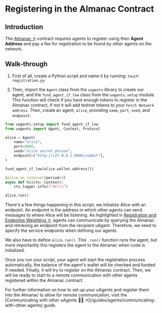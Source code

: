 
# Registering in the Almanac Contract

## Introduction

The [Almanac ↗️](/references/contracts/uagents-almanac/almanac-overview) contract requires agents to register using their **Agent Address** and pay a fee for registration to be found by other agents on the network.


## Walk-through

1. First of all, create a Python script and name it by running: `touch registration.py`

2. Then, import the `Agent` class from the `uagents` library to create our agent, and the `fund_agent_if_low` class from the `uagents.setup` module. This function will check if you have enough tokens to register in the Almanac contract, if not it will add testnet tokens to your `Fetch Network address`. Then, create an agent, `alice`, providing `name`, `port`, `seed`, and `endpoint`:

```py copy filename="registration.py"
from uagents.setup import fund_agent_if_low
from uagents import Agent, Context, Protocol

alice = Agent(
    name="alice",
    port=8000,
    seed="alice secret phrase",
    endpoint=["http://127.0.0.1:8000/submit"],
)

fund_agent_if_low(alice.wallet.address())

@alice.on_interval(period=3)
async def hi(ctx: Context):
    ctx.logger.info(f"Hello")

alice.run()
   ```

There's a few things happening in this script; we initialize Alice with an endpoint. An endpoint is the address in which other agents can send messages to where Alice will be listening. As highlighted in [Registration and Endpoints Weighting ↗️](/references/contracts/uagents-almanac/endpoints), agents can communicate by querying the Almanac and retrieving an endpoint from the recipient uAgent. Therefore, we need to specify the service endpoints when defining our agents.

We also have to define `alice.run()`. This `.run()` function runs the agent, but more importantly this registers the agent to the Almanac when code is initialized.

Once you run your script, your agent will start the registration process automatically, the balance of the agent's wallet will be checked and funded if needed. Finally, it will try to register on the Almanac contract. Then, we will be ready to start to a remote communication with other agents registered within the Almanac contract.

<Callout type="info" emoji="ℹ️">
    For further information on how to set up your uAgents and register them into the Almanac to allow for remote
    communication, visit the [Communicating with other uAgents 📱🤖 ↗️](/guides/agents/communicating-with-other-agents)
    guide.
</Callout>

